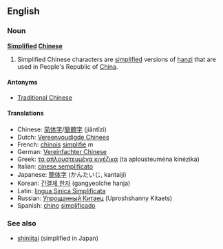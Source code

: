==English==
===Noun===
'''[[Simplified]] [[Chinese]]'''

# Simplified Chinese characters are [[simplified]] versions of [[hanzi]] that are used in People's Republic of [[China]].

====Antonyms====
*[[Traditional Chinese]]

====Translations====
*Chinese: [[简体字]]/[[簡體字]] (jiăntĭzì)
*Dutch: [[Vereenvoudigde Chinees]]
*French: [[chinois]] [[simplifié]] ''m''
*German: [[Vereinfachter Chinese]]
*Greek: [[τα απλουστευμένα κινέζικα]] (ta aplousteuména kinézika)
*Italian: [[cinese semplificato]]
*Japanese: [[簡体字]] (かんたいじ, kantaiji)
*Korean: [[간결체 한자]] (gangyeolche hanja)
*Latin: [[lingua Sinica Simplificata]]
*Russian: [[Упрощанный Китаец]] (Uproshshanny Kitaets)
*Spanish: [[chino]] [[simplificado]]

===See also===
*[[shinjitai]] (simplified in Japan)